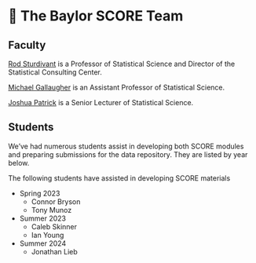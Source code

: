 # 🏅 The Baylor SCORE Team

## Faculty

::: {.callout-note icon=false title="Rodney X. Sturdivant"  collapse=true appearance="minimal"}
[Rod Sturdivant](https://statistics.artsandsciences.baylor.edu/person/dr-rodney-x-sturdivant){target="_blank"} is a Professor of Statistical Science and Director of the Statistical Consulting Center.
:::

::: {.callout-note icon=false title="Michael Gallaugher"  collapse=true appearance="minimal"}
[Michael Gallaugher](https://statistics.artsandsciences.baylor.edu/person/dr-michael-gallaugher){target="_blank"} is an Assistant Professor of Statistical Science. 
:::

::: {.callout-note icon=false title="Joshua Patrick"  collapse=true appearance="minimal"}
[Joshua Patrick](https://statistics.artsandsciences.baylor.edu/person/dr-joshua-d-patrick){target="_blank"} is a Senior Lecturer of Statistical Science. 
:::



## Students
We've had numerous students assist in developing both SCORE modules and preparing submissions for the data repository. They are listed by year below.

::: {.callout-note icon=false title="Student Contributors"  collapse=true appearance="minimal"}

The following students have assisted in developing SCORE materials

- Spring 2023
    - Connor Bryson
    - Tony Munoz
- Summer 2023
    - Caleb Skinner
    - Ian Young
- Summer 2024
    - Jonathan Lieb
    
:::




